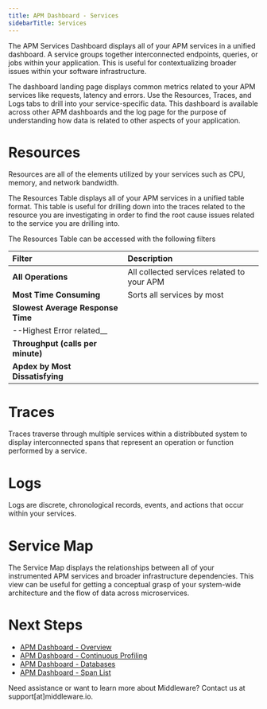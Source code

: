 ```yaml
---
title: APM Dashboard - Services
sidebarTitle: Services
---
```


The APM Services Dashboard displays all of your APM services in a unified dashboard. A service groups together interconnected endpoints, queries, or jobs within your application. This is useful for contextualizing broader issues within your software infrastructure. 

The dashboard landing page displays common metrics related to your APM services like requests, latency and errors. Use the Resources, Traces, and Logs tabs to drill into your service-specific data. This dashboard is available across other APM dashboards and the log page for the purpose of understanding how data is related to other aspects of your application. 

# Resources

Resources are all of the elements utilized by your services such as CPU, memory, and network bandwidth. 

The Resources Table displays all of your APM services in a unified table format. This table is useful for drilling down into the traces related to the resource you are investigating in order to find the root cause issues related to the service you are drilling into.

The Resources Table can be accessed with the following filters

| __Filter__                          | __Description__ |
| :---------                          | :-------------- |
| __All Operations__                  | All collected services related to your APM |
| __Most Time Consuming__             | Sorts all services by most |
| __Slowest Average Response Time__   | |
| --Highest Error related__           | |
| __Throughput (calls per minute)__   | |
| __Apdex by Most Dissatisfying__     | |

# Traces

Traces traverse through multiple services within a distribbuted system to display interconnected spans that represent an operation or function performed by a service.

# Logs

Logs are discrete, chronological records, events, and actions that occur within your services. 


# Service Map

The Service Map displays the relationships between all of your instrumented APM services and broader infrastructure dependencies. This view can be useful for getting a conceptual grasp of your system-wide architecture and the flow of data across microservices.

# Next Steps

- [APM Dashboard - Overview]()
- [APM Dashboard - Continuous Profiling]()
- [APM Dashboard - Databases]()
- [APM Dashboard - Span List]()

<Note> Need assistance or want to learn more about Middleware? Contact us at support[at]middleware.io. </Note>